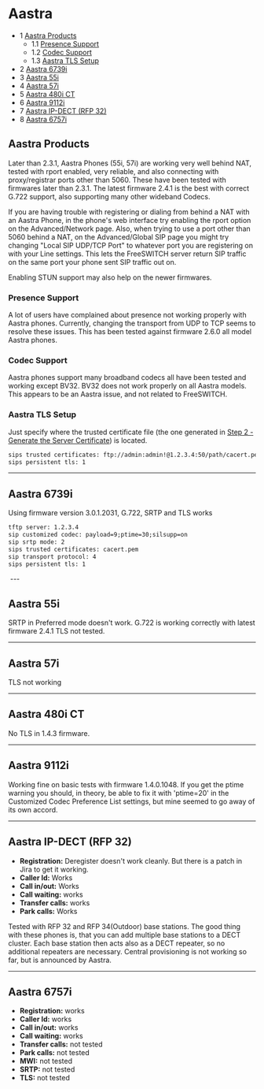 
# Aastra 

 

* 1 [Aastra Products](#aastra-products)  
   * 1.1 [Presence Support](#presence-support)  
   * 1.2 [Codec Support](#codec-support)  
   * 1.3 [Aastra TLS Setup](#aastra-tls-setup)
* 2 [Aastra 6739i](#aastra-6739i)
* 3 [Aastra 55i](#aastra-55i)
* 4 [Aastra 57i](#aastra-55i)
* 5 [Aastra 480i CT](#aastra-480i-ct)
* 6 [Aastra 9112i](#aastra-6739i)
* 7 [Aastra IP-DECT (RFP 32)](#aastra-ip-dect-rfp-32)
* 8 [Aastra 6757i](#aastra-6739i)

## Aastra Products

Later than 2.3.1, Aastra Phones (55i, 57i) are working very well behind NAT, tested with rport enabled, very reliable, and also connecting with proxy/registrar ports other than 5060\. These have been tested with firmwares later than 2.3.1\. The latest firmware 2.4.1 is the best with correct G.722 support, also supporting many other wideband Codecs.

If you are having trouble with registering or dialing from behind a NAT with an Aastra Phone, in the phone's web interface try enabling the rport option on the Advanced/Network page. Also, when trying to use a port other than 5060 behind a NAT, on the Advanced/Global SIP page you might try changing "Local SIP UDP/TCP Port" to whatever port you are registering on with your Line settings. This lets the FreeSWITCH server return SIP traffic on the same port your phone sent SIP traffic out on.

Enabling STUN support may also help on the newer firmwares.

### Presence Support

A lot of users have complained about presence not working properly with Aastra phones. Currently, changing the transport from UDP to TCP seems to resolve these issues. This has been tested against firmware 2.6.0 all model Aastra phones.

### Codec Support

Aastra phones support many broadband codecs all have been tested and working except BV32\. BV32 does not work properly on all Aastra models. This appears to be an Aastra issue, and not related to FreeSWITCH.

### Aastra TLS Setup

Just specify where the trusted certificate file (the one generated in [Step 2 - Generate the Server Certificate](/confluence/pages/createpage.action?spaceKey=FREESWITCH&title=Generate_the_Server_Certificate&linkCreation=true&fromPageId=1966907)) is located.

```xml
sips trusted certificates: ftp://admin:admin!@1.2.3.4:50/path/cacert.pem
sips persistent tls: 1
```

---

## Aastra 6739i

Using firmware version 3.0.1.2031, G.722, SRTP and TLS works

```xml
tftp server: 1.2.3.4
sip customized codec: payload=9;ptime=30;silsupp=on
sip srtp mode: 2
sips trusted certificates: cacert.pem
sip transport protocol: 4
sips persistent tls: 1


```

 ---

## Aastra 55i

SRTP in Preferred mode doesn't work. G.722 is working correctly with latest firmware 2.4.1 TLS not tested.

---

## Aastra 57i

TLS not working

---

## Aastra 480i CT

No TLS in 1.4.3 firmware.

---

## Aastra 9112i

Working fine on basic tests with firmware 1.4.0.1048\. If you get the ptime warning you should, in theory, be able to fix it with 'ptime=20' in the Customized Codec Preference List settings, but mine seemed to go away of its own accord.

---

## Aastra IP-DECT (RFP 32)

* **Registration:** Deregister doesn't work cleanly. But there is a patch in Jira to get it working.
* **Caller Id:** Works
* **Call in/out:** Works
* **Call waiting:** works
* **Transfer calls:** works
* **Park calls:** Works

Tested with RFP 32 and RFP 34(Outdoor) base stations. The good thing with these phones is, that you can add multiple base stations to a DECT cluster. Each base station then acts also as a DECT repeater, so no additional repeaters are necessary. Central provisioning is not working so far, but is announced by Aastra.

---

## Aastra 6757i

* **Registration:** works
* **Caller Id:** works
* **Call in/out:** works
* **Call waiting:** works
* **Transfer calls:** not tested
* **Park calls:** not tested
* **MWI:** not tested
* **SRTP:** not tested
* **TLS:** not tested


